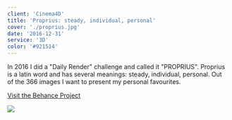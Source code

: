 ```yaml
---
client: 'Cinema4D'
title: 'Proprius: steady, individual, personal'
cover: './proprius.jpg'
date: '2016-12-31'
service: '3D'
color: '#921514'
---
```


In 2016 I did a "Daily Render" challenge and called it "PROPRIUS".
Proprius is a latin word and has several meanings: steady, individual, personal.
Out of the 366 images I want to present my personal favourites.

[Visit the Behance Project](https://www.behance.net/gallery/61747105/Best-of-PROPRIUS-2016)

![](./proprius.jpg)
